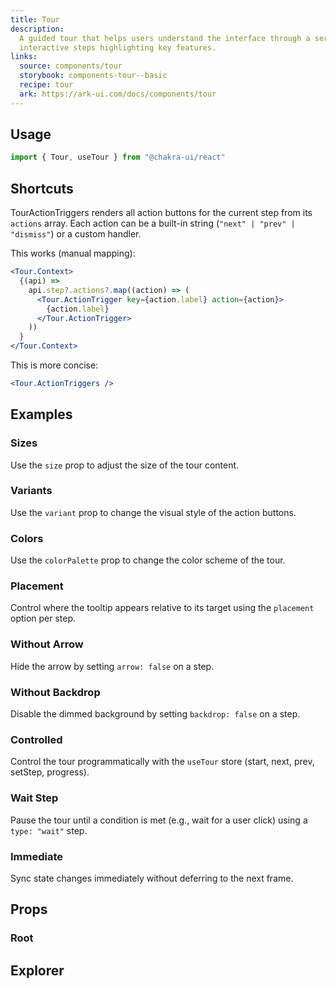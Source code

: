 ```yaml
---
title: Tour
description:
  A guided tour that helps users understand the interface through a series of
  interactive steps highlighting key features.
links:
  source: components/tour
  storybook: components-tour--basic
  recipe: tour
  ark: https://ark-ui.com/docs/components/tour
---
```


<ExampleTabs name="tour-basic" />

## Usage

```jsx
import { Tour, useTour } from "@chakra-ui/react"
```

## Shortcuts

TourActionTriggers renders all action buttons for the current step from its
`actions` array. Each action can be a built-in string
(`"next" | "prev" | "dismiss"`) or a custom handler.

This works (manual mapping):

```jsx
<Tour.Context>
  {(api) =>
    api.step?.actions?.map((action) => (
      <Tour.ActionTrigger key={action.label} action={action}>
        {action.label}
      </Tour.ActionTrigger>
    ))
  }
</Tour.Context>
```

This is more concise:

```jsx
<Tour.ActionTriggers />
```

## Examples

### Sizes

Use the `size` prop to adjust the size of the tour content.

<ExampleTabs name="tour-with-sizes" />

### Variants

Use the `variant` prop to change the visual style of the action buttons.

<ExampleTabs name="tour-with-variants" />

### Colors

Use the `colorPalette` prop to change the color scheme of the tour.

<ExampleTabs name="tour-with-colors" />

### Placement

Control where the tooltip appears relative to its target using the `placement`
option per step.

<ExampleTabs name="tour-with-placements" />

### Without Arrow

Hide the arrow by setting `arrow: false` on a step.

<ExampleTabs name="tour-without-arrow" />

### Without Backdrop

Disable the dimmed background by setting `backdrop: false` on a step.

<ExampleTabs name="tour-without-backdrop" />

### Controlled

Control the tour programmatically with the `useTour` store (start, next, prev,
setStep, progress).

<ExampleTabs name="tour-controlled" />

### Wait Step

Pause the tour until a condition is met (e.g., wait for a user click) using a
`type: "wait"` step.

<ExampleTabs name="tour-wait-step" />

### Immediate

Sync state changes immediately without deferring to the next frame.

<ExampleTabs name="tour-with-immediate" />

## Props

### Root

<PropTable component="Tour" part="Root" />

## Explorer

<Explorer name="tour-explorer" />
